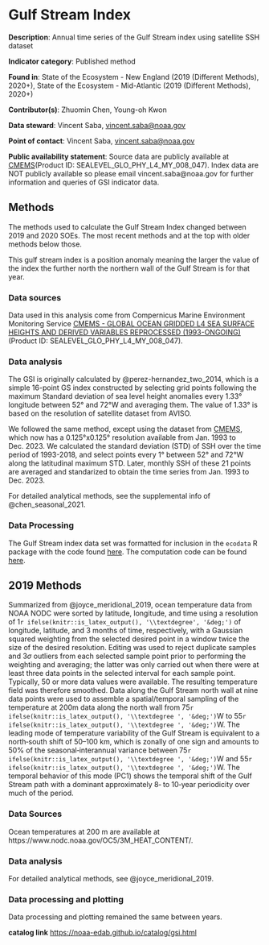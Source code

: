 # Gulf Stream Index {#gsi}

**Description**: Annual time series of the Gulf Stream index using satellite SSH dataset

**Indicator category**: Published method

**Found in**: State of the Ecosystem - New England (2019 (Different Methods), 2020+), 
State of the Ecosystem - Mid-Atlantic (2019 (Different Methods), 2020+) 

**Contributor(s)**: Zhuomin Chen, Young-oh Kwon
  
**Data steward**: Vincent Saba, <vincent.saba@noaa.gov>
  
**Point of contact**: Vincent Saba, <vincent.saba@noaa.gov>
  
**Public availability statement**: Source data are publicly available at [CMEMS](https://doi.org/10.48670/moi-00148)(Product ID: SEALEVEL_GLO_PHY_L4_MY_008_047). Index data are NOT publicly available so please email vincent.saba@noaa.gov for further information and queries of GSI indicator data.

## Methods
The methods used to calculate the Gulf Stream Index changed between 2019 and 2020 SOEs. The most recent methods and at the top with older methods below those.

This gulf stream index is a position anomaly meaning the larger the value of the index the further north the northern wall of the Gulf Stream is for that year. 

### Data sources
Data used in this analysis come from Compernicus Marine Environment Monitoring Service [CMEMS - GLOBAL OCEAN GRIDDED L4 SEA SURFACE HEIGHTS AND DERIVED VARIABLES REPROCESSED (1993-ONGOING)](https://doi.org/10.48670/moi-00148)(Product ID: SEALEVEL_GLO_PHY_L4_MY_008_047).

### Data analysis

The GSI is originally calculated by @perez-hernandez_two_2014, which is a simple 16-point GS index constructed by selecting grid points following the maximum Standard deviation of sea level height anomalies every 1.33° longitude between 52° and 72°W and averaging them. The value of 1.33° is based on the resolution of satellite dataset from AVISO.  

We followed the same method, except using the dataset from [CMEMS](https://doi.org/10.48670/moi-00148), which now has a 0.125°x0.125° resolution available from Jan. 1993 to Dec. 2023. We calculated the standard deviation (STD) of SSH over the time period of 1993-2018, and select points every 1° between 52° and 72°W along the latitudinal maximum STD. Later, monthly SSH of these 21 points are averaged and standarized to obtain the time series from Jan. 1993 to Dec. 2023.

For detailed analytical methods, see the supplemental info of @chen_seasonal_2021.

### Data Processing

The Gulf Stream index data set was formatted for inclusion in the `ecodata` R package with the code found [here](https://github.com/NOAA-EDAB/ecodata/blob/master/data-raw/get_gsi.R). The computation code can be found [here](https://github.com/zchenocean/Gulf-Stream-Indices/blob/main/GSI_SSH-based_using_satellite_cmems_ssh_0.125deg.ipynb).

## 2019 Methods

Summarized from @joyce_meridional_2019, ocean temperature data from NOAA NODC were sorted by latitude, longitude, and time using a resolution of 1`r ifelse(knitr::is_latex_output(), '\\textdegree', '&deg;')` of longitude, latitude, and 3 months of time, respectively, with a Gaussian squared weighting from the selected desired point in a window twice the size of the desired resolution. Editing was used to reject duplicate samples and 3$\sigma$ outliers from each selected sample point prior to performing the weighting and averaging; the latter was only carried out when there were at least three data points in the selected interval for each sample point. Typically, 50 or more data values were available. The resulting temperature field was therefore smoothed. Data along the Gulf Stream north wall at nine data points were used to assemble a spatial/temporal sampling of the temperature at 200m data along the north wall from 75`r ifelse(knitr::is_latex_output(), '\\textdegree ', '&deg;')`W to 55`r ifelse(knitr::is_latex_output(), '\\textdegree ', '&deg;')`W. The leading mode of temperature variability of the Gulf Stream is equivalent to a north‐south shift of 50–100 km, which is zonally of one sign and amounts to 50\% of the seasonal‐interannual variance between 75`r ifelse(knitr::is_latex_output(), '\\textdegree ', '&deg;')`W and 55`r ifelse(knitr::is_latex_output(), '\\textdegree ', '&deg;')`W. The temporal behavior of this mode (PC1) shows the temporal shift of the Gulf Stream path with a dominant approximately 8‐ to 10‐year periodicity over much of the period. 

### Data Sources

Ocean temperatures at 200 m are available at https://www.nodc.noaa.gov/OC5/3M_HEAT_CONTENT/.

### Data analysis

For detailed analytical methods, see @joyce_meridional_2019. 

### Data processing and plotting

Data processing and plotting remained the same between years. 

**catalog link**
<https://noaa-edab.github.io/catalog/gsi.html>